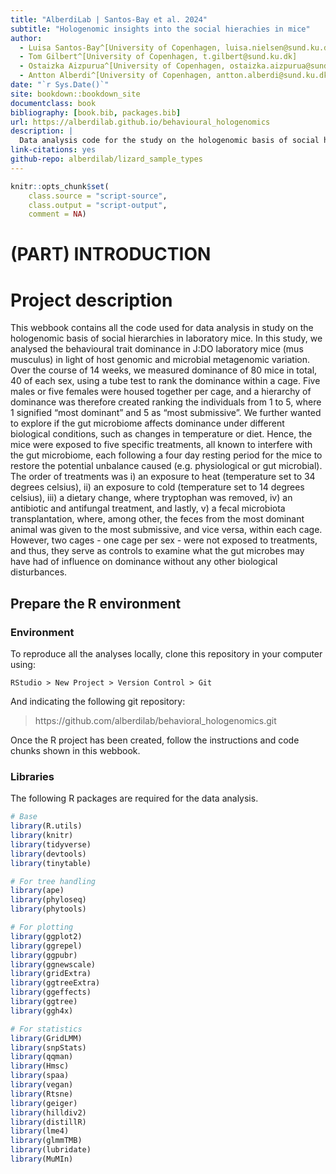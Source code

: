 ```yaml
---
title: "AlberdiLab | Santos-Bay et al. 2024"
subtitle: "Hologenomic insights into the social hierachies in mice"
author:
  - Luisa Santos-Bay^[University of Copenhagen, luisa.nielsen@sund.ku.dk]
  - Tom Gilbert^[University of Copenhagen, t.gilbert@sund.ku.dk]
  - Ostaizka Aizpurua^[University of Copenhagen, ostaizka.aizpurua@sund.ku.dk]
  - Antton Alberdi^[University of Copenhagen, antton.alberdi@sund.ku.dk]
date: "`r Sys.Date()`"
site: bookdown::bookdown_site
documentclass: book
bibliography: [book.bib, packages.bib]
url: https://alberdilab.github.io/behavioural_hologenomics
description: |
  Data analysis code for the study on the hologenomic basis of social hierarchies in laboratory mice.
link-citations: yes
github-repo: alberdilab/lizard_sample_types
---
```


```r
knitr::opts_chunk$set(
    class.source = "script-source",
    class.output = "script-output",
    comment = NA)
```

# (PART) INTRODUCTION {-}

# Project description

This webbook contains all the code used for data analysis in study on the hologenomic basis of social hierarchies in laboratory mice. In this study, we analysed the behavioural trait dominance in J:DO laboratory mice (mus musculus) in light of host genomic and microbial metagenomic variation. Over the course of 14 weeks, we measured dominance of 80 mice in total, 40 of each sex, using a tube test to rank the dominance within a cage. Five males or five females were housed together per cage, and a hierarchy of dominance was therefore created ranking the individuals from 1 to 5, where 1 signified “most dominant” and 5 as “most submissive”. We further wanted to explore if the gut microbiome affects dominance under different biological conditions, such as changes in temperature or diet. Hence, the mice were exposed to five specific treatments, all known to interfere with the gut microbiome, each following a four day resting period for the mice to restore the potential unbalance caused (e.g. physiological or gut microbial). The order of treatments was i) an exposure to heat (temperature set to 34 degrees celsius), ii) an exposure to cold (temperature set to 14 degrees celsius), iii) a dietary change, where tryptophan was removed, iv) an antibiotic and antifungal treatment, and lastly, v) a fecal microbiota transplantation, where, among other, the feces from the most dominant animal was given to the most submissive, and vice versa, within each cage. However, two cages - one cage per sex - were not exposed to treatments, and thus, they serve as controls to examine what the gut microbes may have had of influence on dominance without any other biological disturbances.

## Prepare the R environment

### Environment

To reproduce all the analyses locally, clone this repository in your computer using:

```
RStudio > New Project > Version Control > Git
```

And indicating the following git repository:

> https://github.com/alberdilab/behavioral_hologenomics.git

Once the R project has been created, follow the instructions and code chunks shown in this webbook.

### Libraries

The following R packages are required for the data analysis.

```r
# Base
library(R.utils)
library(knitr)
library(tidyverse)
library(devtools)
library(tinytable)

# For tree handling
library(ape)
library(phyloseq)
library(phytools)

# For plotting
library(ggplot2)
library(ggrepel)
library(ggpubr)
library(ggnewscale)
library(gridExtra)
library(ggtreeExtra)
library(ggeffects)
library(ggtree)
library(ggh4x)

# For statistics
library(GridLMM)
library(snpStats)
library(qqman)
library(Hmsc)
library(spaa)
library(vegan)
library(Rtsne)
library(geiger)
library(hilldiv2)
library(distillR)
library(lme4)
library(glmmTMB)
library(lubridate)
library(MuMIn)
```
